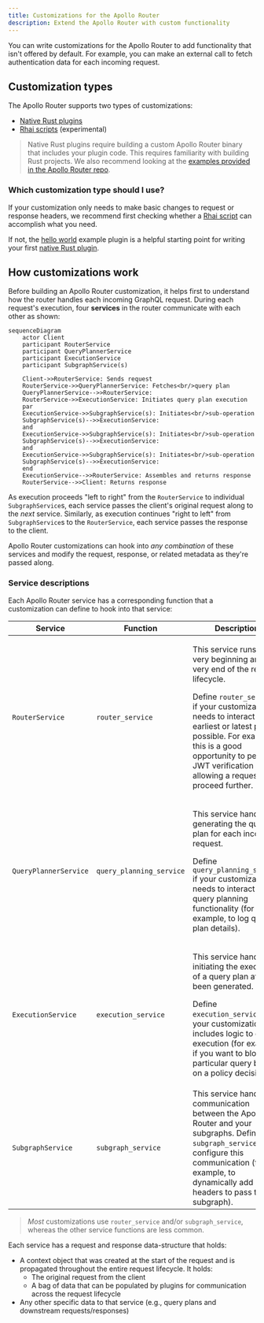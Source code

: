 ```yaml
---
title: Customizations for the Apollo Router
description: Extend the Apollo Router with custom functionality
---
```


You can write customizations for the Apollo Router to add functionality that isn't offered by default. For example, you can make an external call to fetch authentication data for each incoming request.

## Customization types

The Apollo Router supports two types of customizations:

* [Native Rust plugins](./native/)
* [Rhai scripts](./rhai/) (experimental)

> Native Rust plugins require building a custom Apollo Router binary that includes your plugin code. This requires familiarity with building Rust projects. We also recommend looking at the [examples provided in the Apollo Router repo](https://github.com/apollographql/router/tree/main/examples).

### Which customization type should I use?

If your customization only needs to make basic changes to request or response headers, we recommend first checking whether a [Rhai script](./rhai/) can accomplish what you need.

If not, the [hello world](https://github.com/apollographql/router/blob/2b094d2eb47feab3f524bae53215a9c1c2cd0bea/examples/hello-world/src/hello_world.rs) example plugin is a helpful starting point for writing your first [native Rust plugin](./native/).

## How customizations work

Before building an Apollo Router customization, it helps first to understand how the router handles each incoming GraphQL request. During each request's execution, four **services** in the router communicate with each other as shown:

```mermaid
sequenceDiagram
    actor Client
    participant RouterService
    participant QueryPlannerService
    participant ExecutionService
    participant SubgraphService(s)

    Client->>RouterService: Sends request
    RouterService->>QueryPlannerService: Fetches<br/>query plan
    QueryPlannerService-->>RouterService: 
    RouterService->>ExecutionService: Initiates query plan execution
    par
    ExecutionService->>SubgraphService(s): Initiates<br/>sub-operation
    SubgraphService(s)-->>ExecutionService: 
    and
    ExecutionService->>SubgraphService(s): Initiates<br/>sub-operation
    SubgraphService(s)-->>ExecutionService: 
    and
    ExecutionService->>SubgraphService(s): Initiates<br/>sub-operation
    SubgraphService(s)-->>ExecutionService: 
    end
    ExecutionService-->>RouterService: Assembles and returns response
    RouterService-->>Client: Returns response
```

As execution proceeds "left to right" from the `RouterService` to individual `SubgraphService`s, each service passes the client's original request along to the _next_ service. Similarly, as execution continues "right to left" from `SubgraphService`s to the `RouterService`, each service passes the response to the client.

Apollo Router customizations can hook into _any combination_ of these services and modify the request, response, or related metadata as they're passed along.

### Service descriptions

Each Apollo Router service has a corresponding function that a customization can define to hook into that service:

| Service | Function | Description |
|---------|----------|-------------|
| `RouterService` | `router_service` | <p>This service runs at the very beginning and very end of the request lifecycle.</p><p>Define `router_service` if your customization needs to interact at the earliest or latest point possible. For example, this is a good opportunity to perform JWT verification before allowing a request to proceed further. </p>|
| `QueryPlannerService` | `query_planning_service` | <p>This service handles generating the query plan for each incoming request. </p><p>Define `query_planning_service` if your customization needs to interact with query planning functionality (for example, to log query plan details).</p> |
| `ExecutionService` | `execution_service` | <p>This service handles initiating the execution of a query plan after it's been generated.</p><p>Define `execution_service` if your customization includes logic to govern execution (for example, if you want to block a particular query based on a policy decision).</p>|
| `SubgraphService` | `subgraph_service` | This service handles communication between the Apollo Router and your subgraphs. Define `subgraph_service` to configure this communication (for example, to dynamically add headers to pass to a subgraph). |

> _Most_ customizations use `router_service` and/or `subgraph_service`, whereas the other service functions are less common.

Each service has a request and response data-structure that holds:
* A context object that was created at the start of the request and is propagated throughout the entire request lifecycle. It holds:
    - The original request from the client
    - A bag of data that can be populated by plugins for communication across the request lifecycle
* Any other specific data to that service (e.g., query plans and downstream requests/responses)
